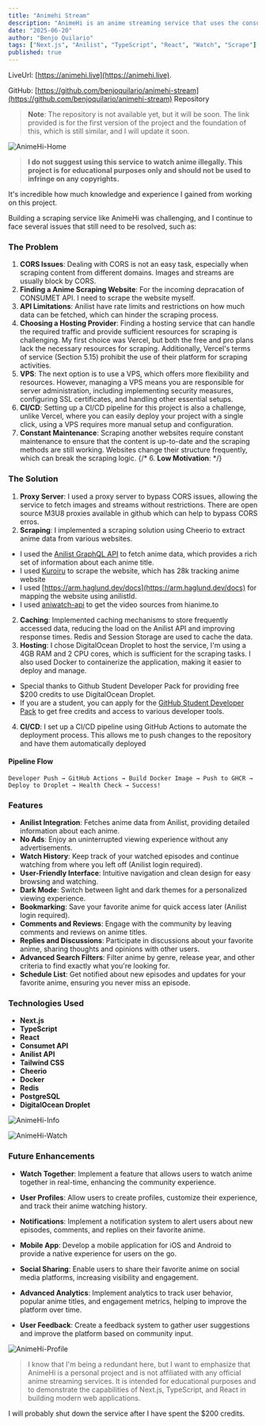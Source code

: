 ```yaml
---
title: "Animehi Stream"
description: "AnimeHi is an anime streaming service that uses the consumet API with anilist integration. No ads and no vpn required."
date: "2025-06-20"
author: "Benjo Quilario"
tags: ["Next.js", "Anilist", "TypeScript", "React", "Watch", "Scrape"]
published: true
---
```


LiveUrl: [https://animehi.live](https://animehi.live).

GitHub: [https://github.com/benjoquilario/animehi-stream](https://github.com/benjoquilario/animehi-stream) Repository

> **Note**: The repository is not available yet, but it will be soon. The link provided is for the first version of the project and the foundation of this, which is still similar, and I will update it soon.

<img src="/portfolio/Home-AnimeHi.png" alt="AnimeHi-Home" />

> **I do not suggest using this service to watch anime illegally. This project is for educational purposes only and should not be used to infringe on any copyrights.**

It's incredible how much knowledge and experience I gained from working on this project.

Building a scraping service like AnimeHi was challenging, and I continue to face several issues that still need to be resolved, such as:

### The Problem

1. **CORS Issues**: Dealing with CORS is not an easy task, especially when scraping content from different domains. Images and streams are usually block by CORS.
2. **Finding a Anime Scraping Website**: For the incoming depracation of CONSUMET API. I need to scrape the website myself.
3. **API Limitations**: Anilist have rate limits and restrictions on how much data can be fetched, which can hinder the scraping process.
4. **Choosing a Hosting Provider**: Finding a hosting service that can handle the required traffic and provide sufficient resources for scraping is challenging. My first choice was Vercel, but both the free and pro plans lack the necessary resources for scraping. Additionally, Vercel's terms of service (Section 5.15) prohibit the use of their platform for scraping activities.
5. **VPS**: The next option is to use a VPS, which offers more flexibility and resources. However, managing a VPS means you are responsible for server administration, including implementing security measures, configuring SSL certificates, and handling other essential setups.
6. **CI/CD**: Setting up a CI/CD pipeline for this project is also a challenge, unlike Vercel, where you can easily deploy your project with a single click, using a VPS requires more manual setup and configuration.
7. **Constant Maintenance**: Scraping another websites require constant maintenance to ensure that the content is up-to-date and the scraping methods are still working. Websites change their structure frequently, which can break the scraping logic.
   {/* 6. **Low Motivation**: */}

### The Solution

1. **Proxy Server**: I used a proxy server to bypass CORS issues, allowing the service to fetch images and streams without restrictions. There are open source M3U8 proxies available in github which can help to bypass CORS erros.
2. **Scraping**: I implemented a scraping solution using Cheerio to extract anime data from various websites.

- I used the [Anilist GraphQL API](https://anilist.gitbook.io/anilist-apiv2-docs/) to fetch anime data, which provides a rich set of information about each anime title.
- I used [Kuroiru](https://kuroiru.co/) to scrape the website, which has 28k tracking anime website
- I used [https://arm.haglund.dev/docs](https://arm.haglund.dev/docs) for mapping the website using anilistId.
- I used [aniwatch-api](https://github.com/ghoshRitesh12/aniwatch-api) to get the video sources from hianime.to

2. **Caching**: Implemented caching mechanisms to store frequently accessed data, reducing the load on the Anilist API and improving response times. Redis and Session Storage are used to cache the data.
3. **Hosting**: I chose DigitalOcean Droplet to host the service, I'm using a 4GB RAM and 2 CPU cores, which is sufficient for the scraping tasks. I also used Docker to containerize the application, making it easier to deploy and manage.

- Special thanks to Github Student Developer Pack for providing free $200 credits to use DigitalOcean Droplet.
- If you are a student, you can apply for the [GitHub Student Developer Pack](https://education.github.com/pack) to get free credits and access to various developer tools.

4. **CI/CD**: I set up a CI/CD pipeline using GitHub Actions to automate the deployment process. This allows me to push changes to the repository and have them automatically deployed

#### Pipeline Flow

```
Developer Push → GitHub Actions → Build Docker Image → Push to GHCR → Deploy to Droplet → Health Check → Success!
```

### Features

- **Anilist Integration**: Fetches anime data from Anilist, providing detailed information about each anime.
- **No Ads**: Enjoy an uninterrupted viewing experience without any advertisements.
- **Watch History**: Keep track of your watched episodes and continue watching from where you left off (Anilist login required).
- **User-Friendly Interface**: Intuitive navigation and clean design for easy browsing and watching.
- **Dark Mode**: Switch between light and dark themes for a personalized viewing experience.
- **Bookmarking**: Save your favorite anime for quick access later (Anilist login required).
- **Comments and Reviews**: Engage with the community by leaving comments and reviews on anime titles.
- **Replies and Discussions**: Participate in discussions about your favorite anime, sharing thoughts and opinions with other users.
- **Advanced Search Filters**: Filter anime by genre, release year, and other criteria to find exactly what you're looking for.
- **Schedule List**: Get notified about new episodes and updates for your favorite anime, ensuring you never miss an episode.

### Technologies Used

- **Next.js**
- **TypeScript**
- **React**
- **Consumet API**
- **Anilist API**
- **Tailwind CSS**
- **Cheerio**
- **Docker**
- **Redis**
- **PostgreSQL**
- **DigitalOcean Droplet**

<img
  className="mb-3! w-full"
  src="/portfolio/Info-AnimeHi.png"
  alt="AnimeHi-Info"
/>

<img
  className="w-full"
  src="/portfolio/Watch-AnimeHi.png"
  alt="AnimeHi-Watch"
/>

### Future Enhancements

- **Watch Together**: Implement a feature that allows users to watch anime together in real-time, enhancing the community experience.
- **User Profiles**: Allow users to create profiles, customize their experience, and track their anime watching history.
- **Notifications**: Implement a notification system to alert users about new episodes, comments, and replies on their favorite anime.

- **Mobile App**: Develop a mobile application for iOS and Android to provide a native experience for users on the go.
- **Social Sharing**: Enable users to share their favorite anime on social media platforms, increasing visibility and engagement.
- **Advanced Analytics**: Implement analytics to track user behavior, popular anime titles, and engagement metrics, helping to improve the platform over time.
- **User Feedback**: Create a feedback system to gather user suggestions and improve the platform based on community input.

<img src="/portfolio/Profile-Animehi.png" alt="AnimeHi-Profile" />

> I know that I'm being a redundant here, but I want to emphasize that AnimeHi is a personal project and is not affiliated with any official anime streaming services. It is intended for educational purposes and to demonstrate the capabilities of Next.js, TypeScript, and React in building modern web applications.

I will probably shut down the service after I have spent the $200 credits.
